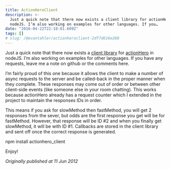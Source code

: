 ```yaml
---
title: ActionHeroClient
description: >-
  Just a quick note that there now exists a client library for actionHero in
  nodeJS. I’m also working on examples for other languages. If you…
date: "2016-04-22T22:18:01.609Z"
tags: []
# slug: /@evantahler/actionheroclient-2df7d616e280
---
```


Just a quick note that there now exists a [client library](https://github.com/evantahler/actionhero_client) for [actionHero](http://actionherojs.com) in nodeJS. I’m also working on examples for other languages. If you have any requests, leave me a note on github or the comments here.

I’m fairly proud of this one because it allows the client to make a number of async requests to the server and be called-back in the proper manner when they complete. These responses may come out of order or between other client-side events (like someone else in your room chatting). This works because actionHero already has a request counter which I extended in the project to maintain the responses IDs in order.

This means if you ask for slowMethod then fastMethod, you will get 2 responses from the sever, but odds are the first response you get will be for fastMethod. However, that response will be ID #2 and when you finally get slowMethod, it will be with ID #1. Callbacks are stored in the client library and sent off once the correct response is generated.

npm install actionhero_client

Enjoy!

_Originally published at 11 Jun 2012_
